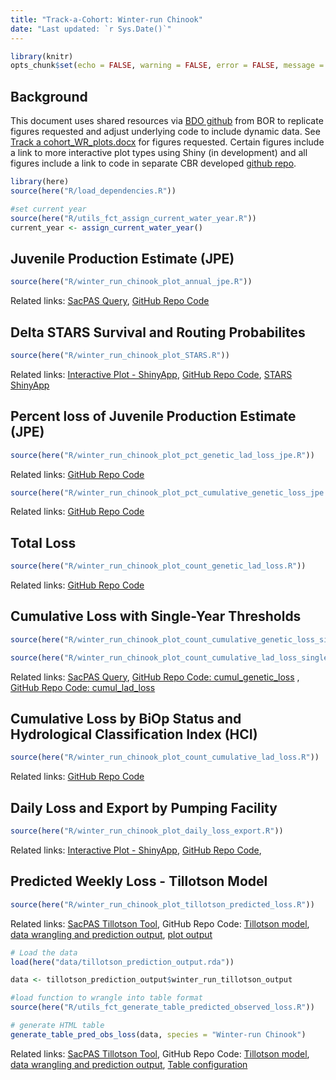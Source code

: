 ```yaml
---
title: "Track-a-Cohort: Winter-run Chinook"
date: "Last updated: `r Sys.Date()`"
---
```


```r
library(knitr)
opts_chunk$set(echo = FALSE, warning = FALSE, error = FALSE, message = FALSE)
```

## Background

This document uses shared resources via [BDO github](https://github.com/BDO-Science/track-a-cohort){target="_blank"} from BOR to replicate figures requested and adjust underlying code to include dynamic data. See [Track a cohort_WR_plots.docx](https://github.com/BDO-Science/track-a-cohort/blob/main/Track%20a%20Cohort_WR_plots.docx) for figures requested. Certain figures include a link to more interactive plot types using Shiny (in development) and all figures include a link to code in separate CBR developed [github repo](https://github.com/Columbia-Basin-Research-CBR/track-a-cohort){target="_blank"}.

```r
library(here)
source(here("R/load_dependencies.R"))

#set current year
source(here("R/utils_fct_assign_current_water_year.R"))
current_year <- assign_current_water_year()
```

## Juvenile Production Estimate (JPE)

```r
source(here("R/winter_run_chinook_plot_annual_jpe.R"))
```

Related links: [SacPAS Query](https://www.cbr.washington.edu/sacramento/data/jpe_data.html){target="_blank"}, [GitHub Repo Code](https://github.com/Columbia-Basin-Research-CBR/track-a-cohort/blob/main/R/winter_run_chinook_plot_annual_jpe.R){target="_blank"}

## Delta STARS Survival and Routing Probabilites

```r
source(here("R/winter_run_chinook_plot_STARS.R"))
```

Related links: [Interactive Plot - ShinyApp](https://caitobrien.shinyapps.io/track-a-cohort_WRChinookSTARS/){target="_blank"}, [GitHub Repo Code](https://github.com/Columbia-Basin-Research-CBR/track-a-cohort/blob/main/R/winter_run_chinook_plot_STARS.R){target="_blank"}, [STARS ShinyApp](https://www.cbr.washington.edu/shiny/STARS/){target="_blank"}

## Percent loss of Juvenile Production Estimate (JPE)

```r
source(here("R/winter_run_chinook_plot_pct_genetic_lad_loss_jpe.R"))
```

Related links: [GitHub Repo Code](https://github.com/Columbia-Basin-Research-CBR/track-a-cohort/blob/main/R/winter_run_chinook_plot_pct_genetic_lad_loss_jpe.R){target="_blank"}

```r
source(here("R/winter_run_chinook_plot_pct_cumulative_genetic_loss_jpe.R"))
```

Related links: [GitHub Repo Code](https://github.com/Columbia-Basin-Research-CBR/track-a-cohort/blob/main/R/winter_run_chinook_plot_pct_cumulative_genetic_loss_jpe.R){target="_blank"}

## Total Loss

```r
source(here("R/winter_run_chinook_plot_count_genetic_lad_loss.R"))
```

Related links: [GitHub Repo Code](https://github.com/Columbia-Basin-Research-CBR/track-a-cohort/blob/main/R/winter_run_chinook_plot_count_genetic_lad_loss_jpe.R){target="_blank"}

## Cumulative Loss with Single-Year Thresholds

```r
source(here("R/winter_run_chinook_plot_count_cumulative_genetic_loss_single_year_thresholds.R"))
```

```r
source(here("R/winter_run_chinook_plot_count_cumulative_lad_loss_single_year_thresholds.R"))
```

Related links: [SacPAS Query](https://www.cbr.washington.edu/sacramento/workgroups/salmon_monitoring.html#loss){target="_blank"}, [GitHub Repo Code: cumul_genetic_loss](https://github.com/Columbia-Basin-Research-CBR/track-a-cohort/blob/main/R/winter_run_chinook_plot_count_cumulative_genetic_loss_single_year_thresholds.R){target="_blank"} , [GitHub Repo Code: cumul_lad_loss](https://github.com/Columbia-Basin-Research-CBR/track-a-cohort/blob/main/R/winter_run_chinook_plot_count_cumulative_lad_loss_single_year_thresholds.R){target="_blank"}

## Cumulative Loss by BiOp Status and Hydrological Classification Index (HCI)

```r
source(here("R/winter_run_chinook_plot_count_cumulative_lad_loss.R"))
```

Related links: [GitHub Repo Code](https://github.com/Columbia-Basin-Research-CBR/track-a-cohort/blob/main/R/winter_run_chinook_plot_count_cumulative_lad_loss_jpe.R){target="_blank"}

## Daily Loss and Export by Pumping Facility

```r
source(here("R/winter_run_chinook_plot_daily_loss_export.R"))
```

Related links: [Interactive Plot - ShinyApp](https://caitobrien.shinyapps.io/track-a-cohort_DailyLossExports/){target="_blank"}, [GitHub Repo Code](https://github.com/Columbia-Basin-Research-CBR/track-a-cohort/blob/main/R/winter_run_chinook_plot_daily_loss_export.R){target="_blank"},

## Predicted Weekly Loss - Tillotson Model

```r
source(here("R/winter_run_chinook_plot_tillotson_predicted_loss.R"))
```

Related links: [SacPAS Tillotson Tool](https://www.cbr.washington.edu/sacramento/lossandsalvage/){target="_blank"}, GitHub Repo Code: [Tillotson model](https://github.com/Columbia-Basin-Research-CBR/track-a-cohort/blob/main/data-raw/WR_Model_Setup.R){target="_blank"}, [data wrangling and prediction output](https://github.com/Columbia-Basin-Research-CBR/track-a-cohort/blob/main/data-raw/utils_fct_predict_tillotson_model.R){target="_black"}, [plot output](https://github.com/Columbia-Basin-Research-CBR/track-a-cohort/blob/main/R/winter_run_chinook_plot_tillotson_predicted_loss.R){target="_blank"}

```r
# Load the data
load(here("data/tillotson_prediction_output.rda"))

data <- tillotson_prediction_output$winter_run_tillotson_output

#load function to wrangle into table format
source(here("R/utils_fct_generate_table_predicted_observed_loss.R"))

# generate HTML table
generate_table_pred_obs_loss(data, species = "Winter-run Chinook")

```

Related links: [SacPAS Tillotson Tool](https://www.cbr.washington.edu/sacramento/lossandsalvage/){target="_blank"}, GitHub Repo Code: [Tillotson model](https://github.com/Columbia-Basin-Research-CBR/track-a-cohort/blob/main/data-raw/Steelhead_Model_Setup.R){target="_blank"}, [data wrangling and prediction output](https://github.com/Columbia-Basin-Research-CBR/track-a-cohort/blob/main/data-raw/utils_fct_predict_tillotson_model.R){target="_black"}, [Table configuration](https://github.com/Columbia-Basin-Research-CBR/track-a-cohort/blob/main/R/utils_fct_generate_table_predicted_observed_loss.R){target="_blank"}

